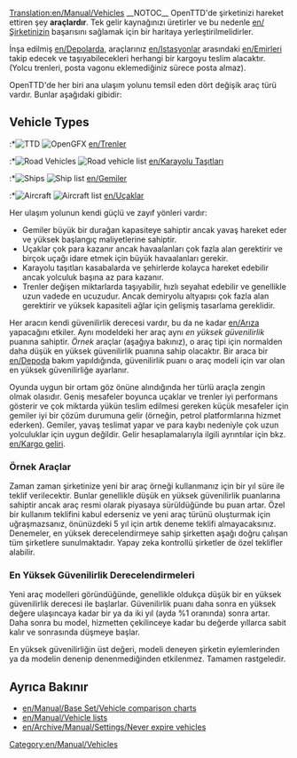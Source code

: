 [[Translation:en/Manual/Vehicles]]
{{en/Manual/Navigation}}
__NOTOC__
OpenTTD'de şirketinizi hareket ettiren şey '''araçlardır'''. Tek gelir kaynağınızı üretirler ve bu nedenle [[en/Şirketinizin]] başarısını sağlamak için bir haritaya yerleştirilmelidirler.

İnşa edilmiş [[en/Depolarda]], araçlarınız [[en/Istasyonlar]] arasındaki [[en/Emirleri]] takip edecek ve taşıyabilecekleri herhangi bir kargoyu teslim alacaktır. (Yolcu trenleri, posta vagonu eklemediğiniz sürece posta almaz).

OpenTTD'de her biri ana ulaşım yolunu temsil eden dört değişik araç türü vardır. Bunlar aşağıdaki gibidir:

== Vehicle Types ==
:*[[File:en/Manual/Manual html m16a497ce.png|TTD]] [[File:en/Manual/Train Information button.png|OpenGFX]] [[en/Trenler]]
:*[[File:en/Manual/Manual html m3518e48c.png|Road Vehicles]] [[File:en/Manual/Road Vehicle Information button.png|Road vehicle list]] [[en/Karayolu Taşıtları]]
:*[[File:en/Manual/Manual html 53123a33.png|Ships]] [[File:en/Manual/Ship Information button.png|Ship list]] [[en/Gemiler]]
:*[[File:en/Manual/Manual html 442702e6.png|Aircraft]] [[File:en/Manual/Aircraft Information button.png|Aircraft list]] [[en/Uçaklar]]

Her ulaşım yolunun kendi güçlü ve zayıf yönleri vardır:
*Gemiler büyük bir durağan kapasiteye sahiptir ancak yavaş hareket eder ve yüksek başlangıç maliyetlerine sahiptir.
*Uçaklar çok para kazanır ancak havaalanları çok fazla alan gerektirir ve birçok uçağı idare etmek için büyük havaalanları gerekir.
*Karayolu taşıtları kasabalarda ve şehirlerde kolayca hareket edebilir ancak yolculuk başına az para kazanır.
*Trenler değişen miktarlarda taşıyabilir, hızlı seyahat edebilir ve genellikle uzun vadede en ucuzudur. Ancak demiryolu altyapısı çok fazla alan gerektirir ve yüksek kapasiteli ağlar için gelişmiş tasarlama gereklidir.

Her aracın kendi güvenilirlik derecesi vardır, bu da ne kadar [[en/Arıza]] yapacağını etkiler. Aynı modeldeki her araç aynı ''en yüksek güvenilirlik'' puanına sahiptir. ''Örnek'' araçlar (aşağıya bakınız), o araç tipi için normalden daha düşük en yüksek güvenilirlik puanına sahip olacaktır. Bir araca bir [[en/Depoda]] bakım yapıldığında, güvenilirlik puanı o araç modeli için var olan en yüksek güvenilirliğe ayarlanır.

Oyunda uygun bir ortam göz önüne alındığında her türlü araçla zengin olmak olasıdır. Geniş mesafeler boyunca uçaklar ve trenler iyi performans gösterir ve çok miktarda yükün teslim edilmesi gereken küçük mesafeler için gemiler iyi bir çözüm durumuna gelir (örneğin, petrol platformlarına hizmet ederken). Gemiler, yavaş teslimat yapar ve para kaybı nedeniyle çok uzun yolculuklar için uygun değildir. Gelir hesaplamalarıyla ilgili ayrıntılar için bkz. [[en/Kargo geliri]].

=== Örnek Araçlar ===

Zaman zaman şirketinize yeni bir araç örneği kullanmanız için bir yıl süre ile teklif verilecektir. Bunlar genellikle düşük en yüksek güvenilirlik puanlarına sahiptir ancak araç resmi olarak piyasaya sürüldüğünde bu puan artar. Özel bir kullanım teklifini kabul ederseniz ve yeni araç türünü oluşturmak için uğraşmazsanız, önünüzdeki 5 yıl için artık deneme teklifi almayacaksınız. Denemeler, en yüksek derecelendirmeye sahip şirketten aşağı doğru çalışan tüm şirketlere sunulmaktadır. Yapay zeka kontrollü şirketler de özel teklifler alabilir.

=== En Yüksek Güvenilirlik Derecelendirmeleri ===

Yeni araç modelleri göründüğünde, genellikle oldukça düşük bir en yüksek güvenilirlik derecesi ile başlarlar. Güvenilirlik puanı daha sonra en yüksek değere ulaşıncaya kadar bir ya da iki yıl (ayda %1 oranında) sonra artar. Daha sonra bu model, hizmetten çekilinceye kadar bu değerde yıllarca sabit kalır ve sonrasında düşmeye başlar.

En yüksek güvenilirliğin üst değeri, modeli deneyen şirketin eylemlerinden ya da modelin denenip denenmediğinden etkilenmez. Tamamen rastgeledir.

==Ayrıca Bakınır==
*[[en/Manual/Base Set/Vehicle comparison charts]]
*[[en/Manual/Vehicle lists]]
*[[en/Archive/Manual/Settings/Never expire vehicles]]
[[Category:en/Manual/Vehicles]]